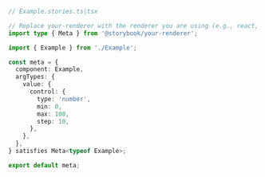 ```ts
// Example.stories.ts|tsx

// Replace your-renderer with the renderer you are using (e.g., react, vue3, angular, etc.)
import type { Meta } from '@storybook/your-renderer';

import { Example } from './Example';

const meta = {
  component: Example,
  argTypes: {
    value: {
      control: {
        type: 'number',
        min: 0,
        max: 100,
        step: 10,
      },
    },
  },
} satisfies Meta<typeof Example>;

export default meta;
```
